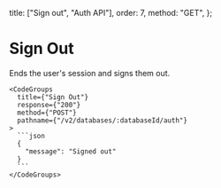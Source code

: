   title: ["Sign out", "Auth API"],
  order: 7,
  method: "GET",
};

# Sign Out

<div className="grid grid-cols-2 gap-4">
    <div>
      <p>Ends the user's session and signs them out.</p>
    </div>

    <CodeGroups
      title={"Sign Out"}
      response={"200"}
      method={"POST"}
      pathname={"/v2/databases/:databaseId/auth"}
    >
      ```json
      {
        "message": "Signed out"
      }
      ```
    </CodeGroups>

</div>
